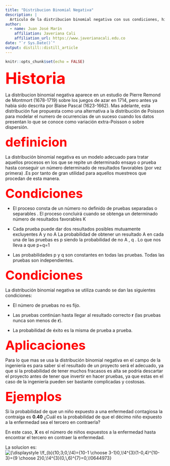```yaml
---
title: "Distribucion Binomial Negativa"
description: |
  Articulo de la distribucion binomial negativa con sus condiciones, historia y aplicaciones.
author:
  - name: Juan José Marín 
    affiliation: Javeriana Cali
    affiliation_url: https://www.javerianacali.edu.co
date: "`r Sys.Date()`"
output: distill::distill_article
---
```


```r
knitr::opts_chunk$set(echo = FALSE)
```

<p><b style = 'color : red ; font-size: 50px;'>Historia</b></p>

La distribucion binomial negativa aparece en un estudio de Pierre Remond de Montmort (1678-1719) sobre los juegos de azar en 1714, pero antes ya habia sido descrita por Blaise Pascal (1623-1662). Mas adelante, esta distribución fue propuesta como una alternativa a la distribución de Poisson para modelar el numero de ocurrencias de un suceso cuando los datos presentan lo que se conoce como variación extra-Poisson o sobre dispersión.

<!-- ![](images/Gassendi-01.jpg){width="130"} -->

<p><b style = 'color : red ; font-size: 40px;'>definicion</b></p>

La distribución binomial negativa es un modelo adecuado para tratar aquellos procesos en los que se repite un determinado ensayo o prueba hasta conseguir un número determinado de resultados favorables (por vez primera) .Es por tanto de gran utilidad para aquellos muestreos que procedan de esta manera.

<p><b style = 'color : red ; font-size: 40px;'>Condiciones</b></p>

-   El proceso consta de un número no definido de pruebas separadas o separables . El proceso concluirá cuando se obtenga un determinado número de resultados favorables K

-   Cada prueba puede dar dos resultados posibles mutuamente excluyentes A y no A La probabilidad de obtener un resultado A en cada una de las pruebas es p siendo la probabilidad de no A , q . Lo que nos lleva a que p+q=1

-   Las probabilidades p y q son constantes en todas las pruebas. Todas las pruebas son independientes.

<!-- ![](images/Screenshot%202022-10-02%20182500.png) -->

<!-- ![](images/chart_nevative_binomial.png){width="560"} -->

<p><b style = 'color : red ; font-size: 40px;'>Condiciones</b></p>

La distribución binomial negativa se utiliza cuando se dan las siguientes condiciones:

-   El número de pruebas no es fijo.

-   Las pruebas continúan hasta llegar al resultado correcto **r** (las pruebas nunca son menos de **r**).

-   La probabilidad de éxito es la misma de prueba a prueba.

<p><b style = 'color : red ; font-size: 40px;'>Aplicaciones</b></p>

Para lo que mas se usa la distribución binomial negativa en el campo de la ingeniería es para saber si el resultado de un proyecto será el adecuado, ya que si la probabilidad de tener muchos fracasos es alta se podría descartar el proyecto antes de tener que invertir en hacer pruebas, ya que estas en el caso de la ingeniería pueden ser bastante complicadas y costosas.

<!-- ![](images/Screenshot%202022-10-02%20184830.png){width="490"} -->

<p><b style = 'color : red ; font-size: 40px;'>Ejemplos</b></p>

Si la probabilidad de que un niño expuesto a una enfermedad contagiosa la contraiga es **0.40** ¿Cuál es la probabilidad de que el décimo niño expuesto a la enfermedad sea el tercero en contraerla?

En este caso, **X** es el número de niños expuestos a la enfermedad hasta encontrar el tercero en contraer la enfermedad.

<!-- ![](images/Screenshot%202022-10-02%20185516.png) -->

La solucion es: ![{\\displaystyle \\!f\_{b}(10;3;0,\\!4)={10-1 \\choose 3-1}0,\\!4\^{3}(1-0,4)\^{10-3}={9 \\choose 2}0,\\!4\^{3}(0,\\,6)\^{7}=0,\\!0644973}](https://wikimedia.org/api/rest_v1/media/math/render/svg/865d70ea9b2486960f6db7876af1546b0ff67f4d){alt="{\\displaystyle \\!f_{b}(10;3;0,\\!4)={10-1 \\choose 3-1}0,\\!4^{3}(1-0,4)^{10-3}={9 \\choose 2}0,\\!4^{3}(0,\\,6)^{7}=0,\\!0644973}"}

